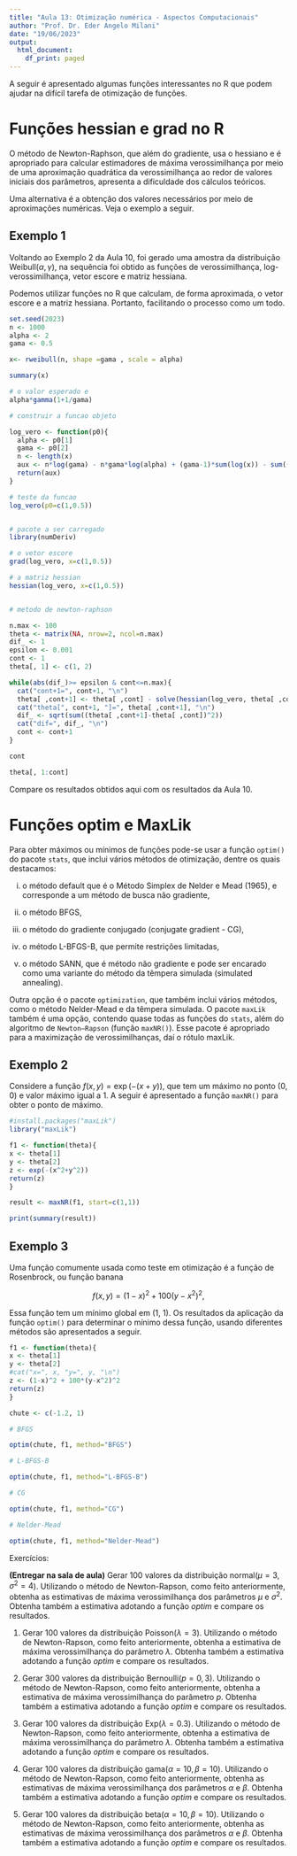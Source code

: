 ---
title: "Aula 13: Otimização numérica - Aspectos Computacionais"
author: "Prof. Dr. Eder Angelo Milani"
date: "19/06/2023"
output:
  html_document:
    df_print: paged
---



A seguir é apresentado algumas funções interessantes no R que podem ajudar na difícil tarefa de otimização de funções. 

# Funções hessian e grad no R

O método de Newton-Raphson, que além do gradiente, usa o hessiano e é apropriado para calcular estimadores de máxima verossimilhança por meio de uma aproximação quadrática da verossimilhança ao redor de valores iniciais dos parâmetros, apresenta a dificuldade dos cálculos teóricos.  

Uma alternativa é a obtenção dos valores necessários por meio de aproximações numéricas. Veja o exemplo a seguir. 


## Exemplo 1 

Voltando ao Exemplo 2 da Aula 10, foi gerado uma amostra da distribuição Weibull($\alpha, \gamma$), na sequência foi obtido as funções de verossimilhança, log-verossimilhança, vetor escore e matriz hessiana. 

Podemos utilizar funções no R que calculam, de forma aproximada, o vetor escore e a matriz hessiana. Portanto, facilitando o processo como um todo. 


```{r}
set.seed(2023)
n <- 1000
alpha <- 2
gama <- 0.5

x<- rweibull(n, shape =gama , scale = alpha)

summary(x)

# o valor esperado e
alpha*gamma(1+1/gama)

# construir a funcao objeto 

log_vero <- function(p0){
  alpha <- p0[1]
  gama <- p0[2]
  n <- length(x)
  aux <- n*log(gama) - n*gama*log(alpha) + (gama-1)*sum(log(x)) - sum((x/alpha)^gama)
  return(aux)
}

# teste da funcao 
log_vero(p0=c(1,0.5))


# pacote a ser carregado
library(numDeriv)

# o vetor escore 
grad(log_vero, x=c(1,0.5))

# a matriz hessian
hessian(log_vero, x=c(1,0.5))


# metodo de newton-raphson

n.max <- 100
theta <- matrix(NA, nrow=2, ncol=n.max)
dif_ <- 1
epsilon <- 0.001
cont <- 1
theta[, 1] <- c(1, 2)

while(abs(dif_)>= epsilon & cont<=n.max){
  cat("cont+1=", cont+1, "\n")
  theta[ ,cont+1] <- theta[ ,cont] - solve(hessian(log_vero, theta[ ,cont]))%*%grad(log_vero, theta[ ,cont])
  cat("theta[", cont+1, "]=", theta[ ,cont+1], "\n")
  dif_ <- sqrt(sum((theta[ ,cont+1]-theta[ ,cont])^2))
  cat("dif=", dif_, "\n")
  cont <- cont+1
}

cont

theta[, 1:cont]

```

Compare os resultados obtidos aqui com os resultados da Aula 10.



# Funções optim e MaxLik 

Para obter máximos ou mínimos de funções pode-se usar a função `optim()` do pacote `stats`, que inclui vários métodos de otimização, dentre os quais destacamos:

i) o método default que é o Método Simplex de Nelder e Mead (1965), e corresponde a um método de busca não gradiente,

ii) o método BFGS,

iii) o método do gradiente conjugado (conjugate gradient - CG), 

iv) o método L-BFGS-B, que permite restrições limitadas, 

v) o método SANN, que é método não gradiente e pode ser encarado como uma variante do método da têmpera simulada (simulated annealing). 


Outra opção é o pacote `optimization`, que também inclui vários métodos, como o método Nelder-Mead e da têmpera simulada. O pacote `maxLik` também é uma opção, contendo quase todas as funções do `stats`, além do algoritmo de `Newton–Rapson` (função `maxNR()`). Esse pacote é apropriado para a maximização de verossimilhanças, daí o rótulo maxLik.


## Exemplo 2 

Considere a função $f(x,y)=\exp(-(x+ y))$, que tem um máximo no ponto (0, 0) e valor máximo igual a 1. A seguir é apresentado a função `maxNR()` para obter o ponto de máximo. 

```{r}
#install.packages("maxLik")
library("maxLik")

f1 <- function(theta){ 
x <- theta[1]
y <- theta[2]
z <- exp(-(x^2+y^2))
return(z)
}

result <- maxNR(f1, start=c(1,1))

print(summary(result))
```

## Exemplo 3 

Uma função comumente usada como teste em otimização é a função de Rosenbrock, ou função banana

$$f(x,y)=(1-x)^2+100(y-x^2)^2,$$

Essa função tem um mínimo global em (1, 1). Os resultados da aplicação da função `optim()` para determinar o mínimo dessa função, usando diferentes métodos são apresentados a seguir.


```{r}
f1 <- function(theta){ 
x <- theta[1]
y <- theta[2]
#cat("x=", x, "y=", y, "\n")
z <- (1-x)^2 + 100*(y-x^2)^2
return(z)
}

chute <- c(-1.2, 1)

# BFGS

optim(chute, f1, method="BFGS")

# L-BFGS-B

optim(chute, f1, method="L-BFGS-B")

# CG

optim(chute, f1, method="CG")

# Nelder-Mead

optim(chute, f1, method="Nelder-Mead")

```


Exercícios: 

**(Entregar na sala de aula)** Gerar 100 valores da distribuição normal($\mu=3, \sigma^2=4$). Utilizando o método de Newton-Rapson, como feito anteriormente, obtenha as estimativas de máxima verossimilhança dos parâmetros $\mu$ e $\sigma^2$. Obtenha também a estimativa adotando a função *optim* e compare os resultados.


(1) Gerar 100 valores da distribuição Poisson($\lambda=3$). Utilizando o método de Newton-Rapson, como feito anteriormente, obtenha a estimativa de máxima verossimilhança do parâmetro $\lambda$. Obtenha também a estimativa adotando a função *optim* e compare os resultados.


(2) Gerar 300 valores da distribuição Bernoulli($p=0,3$). Utilizando o método de Newton-Rapson, como feito anteriormente, obtenha a estimativa de máxima verossimilhança do parâmetro $p$. Obtenha também a estimativa adotando a função *optim* e compare os resultados.


(3) Gerar 100 valores da distribuição Exp($\lambda=0.3$). Utilizando o método de Newton-Rapson, como feito anteriormente, obtenha a estimativa de máxima verossimilhança do parâmetro $\lambda$. Obtenha também a estimativa adotando a função *optim* e compare os resultados.


(4) Gerar 100 valores da distribuição gama($\alpha=10, \beta=10$). Utilizando o método de Newton-Rapson, como feito anteriormente, obtenha as estimativas de máxima verossimilhança dos parâmetros $\alpha$ e $\beta$. Obtenha também a estimativa adotando a função *optim* e compare os resultados.
 
 
(5) Gerar 100 valores da distribuição beta($\alpha=10, \beta=10$). Utilizando o método de Newton-Rapson, como feito anteriormente, obtenha as estimativas de máxima verossimilhança dos parâmetros $\alpha$ e $\beta$. Obtenha também a estimativa adotando a função *optim* e compare os resultados.
  
